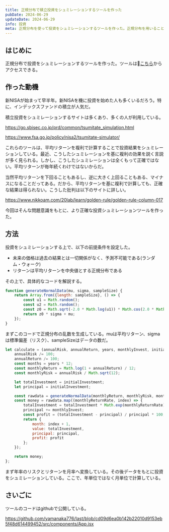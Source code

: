 ```yaml
---
title: 正規分布で積立投資をシュミレーションするツールを作った
pubDate: 2024-06-29
updateDate: 2024-06-29
info: 投資
meta: 正規分布を使って投資をシュミレーションするツールを作った。正規分布を用いることによりより正確なシュミレーションが可能だ。
---
```


## はじめに
正規分布で投資をシュミレーションするツールを作った。ツールは:link:[こちら](https://ear-diary.com/tools/simulation-tsumitate/)からアクセスできる。
## 作った動機
新NISAが始まって早半年。新NISAを機に投資を始めた人も多くいるだろう。特に、インデックスファンドの積立が人気だ。  

積立投資をシュミレーションするサイトは多くあり、多くの人が利用している。

https://go.sbisec.co.jp/prd/common/tsumitate_simulation.html

https://www.fsa.go.jp/policy/nisa2/tsumitate-simulator/

これらのツールは、平均リターンを複利で計算することで投資結果をシュミレーションしている。最近、こうしたシュミレーションを基に複利の効果を説く言説が多く見られる。しかし、こうしたシュミレーションは全くもって正確ではない。平均リターンが毎年続くわけではないからだ。

当然平均リターンを下回ることもあるし、逆に大きく上回ることもある、マイナスになることだってある。だから、平均リターンを基に複利で計算しても、正確な結果は得られない。こうした批判は以下のサイトに詳しい。

https://www.nikkoam.com/20lab/learn/golden-rule/golden-rule-column-017

今回はそんな問題意識をもとに、より正確な投資シュミレーションツールを作った。
## 方法
投資をシュミレーションする上で、以下の前提条件を設定した。

- 未来の価格は過去の結果とは一切関係がなく、予測不可能である(ランダム・ウォーク)
- リターンは平均リターンを中央値とする正規分布である

その上で、具体的なコードを解説する。

```javascript
function generateNormalData(mu, sigma, sampleSize) {
    return Array.from({length: sampleSize}, () => {
        const u1 = Math.random();
        const u2 = Math.random();
        const z0 = Math.sqrt(-2.0 * Math.log(u1)) * Math.cos(2.0 * Math.PI * u2);
        return z0 * sigma + mu;
    });
}
```
まずこのコードで正規分布の乱数を生成している。muは平均リターン、sigmaは標準偏差（リスク）、sampleSizeはデータの数だ。

```javascript
let calculate = (annualRisk, annualReturn, years, monthlyInvest, initialInvestment) => {
    annualRisk /= 100;
    annualReturn /= 100;
    const months = years * 12;
    const monthlyReturn = Math.log(1 + annualReturn) / 12;
    const monthlyRisk = annualRisk / Math.sqrt(12);

    let totalInvestment = initialInvestment;
    let principal = initialInvestment;

    const rawdata = generateNormalData(monthlyReturn, monthlyRisk, months);
    const money = rawdata.map((monthlyReturnRate, index) => {
        totalInvestment = totalInvestment * Math.exp(monthlyReturnRate) + monthlyInvest;
        principal += monthlyInvest;
        const profit = (totalInvestment - principal) / principal * 100;
        return {
            month: index + 1,
            value: totalInvestment,
            principal: principal,
            profit: profit
        };
    });

    return money;
};
```
まず年率のリスクとリターンを月率へ変換している。その後データをもとに投資をシュミレーションしている。ここで、年単位ではなく月単位で計算している。
## さいごに
ツールのコードはgithubで公開している。

https://github.com/yamanaka776/last/blob/cd09d6ea0b142b22010d9153eb5f48d614499452/src/components/App.jsx
